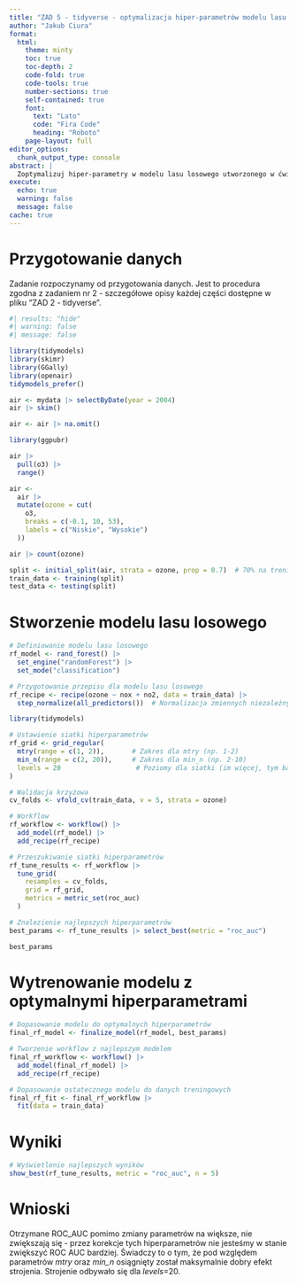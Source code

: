 ```yaml
---
title: "ZAD 5 - tidyverse - optymalizacja hiper-parametrów modelu lasu losowego"
author: "Jakub Ciura"
format: 
  html:
    theme: minty            
    toc: true                 
    toc-depth: 2              
    code-fold: true           
    code-tools: true          
    number-sections: true
    self-contained: true      
    font:                     
      text: "Lato"            
      code: "Fira Code"       
      heading: "Roboto"       
    page-layout: full        
editor_options: 
  chunk_output_type: console
abstract: |
  Zoptymalizuj hiper-parametry w modelu lasu losowego utworzonego w ćwiczeniu nr 3. Dostosuj ilość współczynników w siatce hiper-parametrów.
execute:
  echo: true                 
  warning: false             
  message: false
cache: true          
---
```



# Przygotowanie danych
Zadanie rozpoczynamy od przygotowania danych. Jest to procedura zgodna z zadaniem nr 2 - szczegółowe opisy każdej części dostępne w pliku "ZAD 2 - tidyverse".



```r
#| results: "hide"
#| warning: false
#| message: false

library(tidymodels) 
library(skimr) 
library(GGally) 
library(openair) 
tidymodels_prefer()

air <- mydata |> selectByDate(year = 2004) 
air |> skim()

air <- air |> na.omit()

library(ggpubr)

air |> 
  pull(o3) |> 
  range()  

air <-
  air |>
  mutate(ozone = cut(
    o3,
    breaks = c(-0.1, 10, 53),
    labels = c("Niskie", "Wysokie")
  ))

air |> count(ozone)

split <- initial_split(air, strata = ozone, prop = 0.7)  # 70% na trening, 30% na test
train_data <- training(split)
test_data <- testing(split)

```

# Stworzenie modelu lasu losowego

```r

# Definiowanie modelu lasu losowego
rf_model <- rand_forest() |> 
  set_engine("randomForest") |> 
  set_mode("classification")

# Przygotowanie przepisu dla modelu lasu losowego
rf_recipe <- recipe(ozone ~ nox + no2, data = train_data) |> 
  step_normalize(all_predictors())  # Normalizacja zmiennych niezależnych

```


```r
library(tidymodels)

# Ustawienie siatki hiperparametrów
rf_grid <- grid_regular(
  mtry(range = c(1, 2)),       # Zakres dla mtry (np. 1-2)
  min_n(range = c(2, 20)),     # Zakres dla min_n (np. 2-10)
  levels = 20                   # Poziomy dla siatki (im więcej, tym bardziej szczegółowe)
)

# Walidacja krzyżowa
cv_folds <- vfold_cv(train_data, v = 5, strata = ozone)

# Workflow
rf_workflow <- workflow() |> 
  add_model(rf_model) |> 
  add_recipe(rf_recipe)

# Przeszukiwanie siatki hiperparametrów
rf_tune_results <- rf_workflow |> 
  tune_grid(
    resamples = cv_folds,
    grid = rf_grid,
    metrics = metric_set(roc_auc)
  )

# Znalezienie najlepszych hiperparametrów
best_params <- rf_tune_results |> select_best(metric = "roc_auc")

best_params


```

# Wytrenowanie modelu z optymalnymi hiperparametrami

```r
# Dopasowanie modelu do optymalnych hiperparametrów
final_rf_model <- finalize_model(rf_model, best_params)

# Tworzenie workflow z najlepszym modelem
final_rf_workflow <- workflow() |> 
  add_model(final_rf_model) |> 
  add_recipe(rf_recipe)

# Dopasowanie ostatecznego modelu do danych treningowych
final_rf_fit <- final_rf_workflow |> 
  fit(data = train_data)

```

# Wyniki
```r
# Wyświetlenie najlepszych wyników
show_best(rf_tune_results, metric = "roc_auc", n = 5)
```

# Wnioski
Otrzymane ROC_AUC pomimo zmiany parametrów na większe, nie zwiększają się - przez korekcje tych hiperparametrów nie jesteśmy w stanie zwiększyć ROC AUC bardziej. Świadczy to o tym, że pod względem parametrów *mtry* oraz *min_n* osiągnięty został maksymalnie dobry efekt strojenia. Strojenie odbywało się dla *levels*=20.

